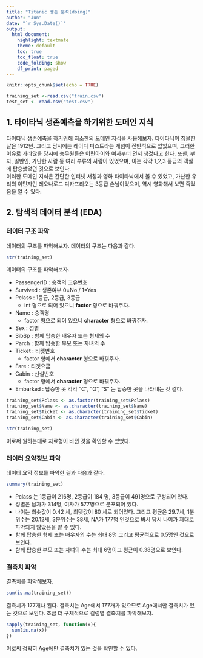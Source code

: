 ```yaml
---
title: "Titanic 생존 분석(doing)"
author: "Jun"
date: "`r Sys.Date()`"
output: 
  html_document:
    highlight: textmate
    theme: default
    toc: true
    toc_float: true
    code_folding: show
    df_print: paged
---
```


```r
knitr::opts_chunk$set(echo = TRUE)
```

```r
training_set <-read.csv("train.csv")
test_set <- read.csv("test.csv")
```

## 1. 타이타닉 생존예측을 하기위한 도메인 지식

타이타닉 생존예측을 하기위해 최소한의 도메인 지식을 사용해보자. 타이타닉이 침몰한 날은 1912년. 그리고 당시에는 레이디 퍼스트라는 개념이 전반적으로 있었으며, 그러한 이유로 가라앉을 당시에 승무원들은 어린아이와 여자부터 먼저 챙겼다고 한다. 또한, 부자, 일반인, 가난한 사람 등 여러 부류의 사람이 있었으며, 이는 각각 1,2,3 등급의 객실에 탑승했었던 것으로 보인다. <br> 
 이러한 도메인 지식은 간단한 인터넷 서칭과 영화 타이타닉에서 볼 수 있었고, 가난한 우리의 이민자인 레오나로드 디카프리오는 3등급 손님이었으며, 역시 영화해서 보면 죽었음을 알 수 있다. 
 

## 2. 탐색적 데이터 분석 (EDA)

### 데이터 구조 파악 

데이터의 구조를 파악해보자. 데이터의 구조는 다음과 같다. 

```r
str(training_set)
```

데이터의 구조를 파악해보자. 

- PassengerID : 승객의 고유번호
- Survived : 생존여부 0=No / 1=Yes
- Pclass : 1등급, 2등급, 3등급
  - int 형으로 되어 있으니 **factor** 형으로 바꿔주자.
- Name : 승객명
  - factor 형으로 되어 있으니 **character** 형으로 바꿔주자. 
- Sex : 성별
- SibSp : 함께 탑승한 배우자 또는 형제의 수 
- Parch : 함께 탑승한 부모 또는 자녀의 수
- Ticket : 티켓번호
  - factor 형에서 **character** 형으로 바꿔주자.
- Fare : 티겟요금
- Cabin : 선실번호
  - factor 형에서 **character** 형으로 바꿔주자.
- Embarked : 탑승한 곳 각각 "C", "Q", "S" 는 탑승한 곳을 나타내는 것 같다.


```r
training_set$Pclass <- as.factor(training_set$Pclass)
training_set$Name <- as.character(training_set$Name)
training_set$Ticket <- as.character(training_set$Ticket)
training_set$Cabin <- as.character(training_set$Cabin)

str(training_set)
```

이로써 원하는대로 자료형이 바뀐 것을 확인할 수 있었다. 

### 데이터 요약정보 파악

데이터 요약 정보를 파악한 결과 다음과 같다.

```r
summary(training_set)
```

- Pclass 는 1등급이 216명, 2등급이 184 명, 3등급이 491명으로 구성되어 있다. 
- 성별은 남자가 314명, 여자가 577명으로 분포되어 있다. 
- 나이는 최솟값이 0.42 세, 최댓값이 80 세로 되어있다. 그리고 평균은 29.7세, 1분위수는 20.12세, 3분위수는 38세, NA가 177명 인것으로 봐서 당시 나이가 제대로 파악되지 않았음을 알 수 있다.
- 함께 탑승한 형제 또는 배우자의 수는 최대 8명 그리고 평균적으로 0.5명인 것으로 보인다.
- 함께 탑승한 부모 또는 자녀의 수는 최대 6명이고 평균이 0.38명으로 보인다.

### 결측치 파악

결측치를 파악해보자. 

```r
sum(is.na(training_set))
```

결측치가 177개나 된다. 결측치는 Age에서 177개가 있으므로 Age에서만 결측치가 있는 것으로 보인다. 조금 더 구체적으로 컬럼별 결측치를 파악해보자.

```r
sapply(training_set, function(x){
  sum(is.na(x))
})
```

이로써 정확히 Age에만 결측치가 있는 것을 확인할 수 있다. 